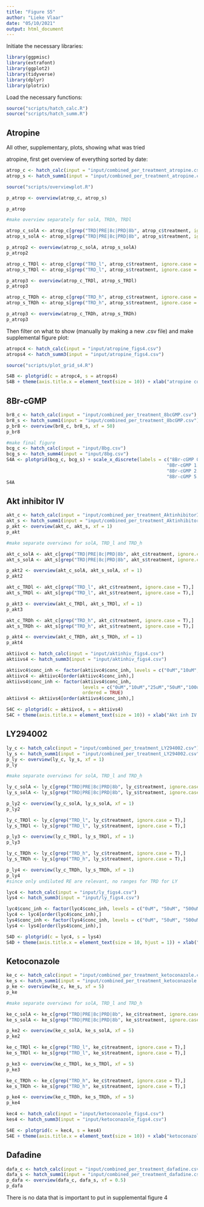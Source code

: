 ```yaml
---
title: "Figure S5"
author: "Lieke Vlaar"
date: "05/10/2021"
output: html_document
---
```

Initiate the necessary libraries:

```r
library(ggpmisc)
library(extrafont)
library(ggplot2)
library(tidyverse)
library(dplyr)
library(plotrix)
```

Load the necessary functions:

```r
source("scripts/hatch_calc.R")
source("scripts/hatch_summ.R")
```

## Atropine

All other, supplementary, plots, showing what was tried

atropine, first get overview of everything sorted by date:

```r
atrop_c <- hatch_calc(input = "input/combined_per_treatment_atropine.csv")
atrop_s <- hatch_summ1(input = "input/combined_per_treatment_atropine.csv")

source("scripts/overviewplot.R")

p_atrop <- overview(atrop_c, atrop_s)

p_atrop

#make overview separately for solA, TRDh, TRDl

atrop_c_solA <- atrop_c[grep("TRD|PRE|8c|PRD|8b", atrop_c$treatment, ignore.case = T, invert = T),]
atrop_s_solA <- atrop_s[grep("TRD|PRE|8c|PRD|8b", atrop_s$treatment, ignore.case = T, invert = T),]

p_atrop2 <- overview(atrop_c_solA, atrop_s_solA)
p_atrop2

atrop_c_TRDl <- atrop_c[grep("TRD_l", atrop_c$treatment, ignore.case = T),]
atrop_s_TRDl <- atrop_s[grep("TRD_l", atrop_s$treatment, ignore.case = T),]

p_atrop3 <- overview(atrop_c_TRDl, atrop_s_TRDl)
p_atrop3

atrop_c_TRDh <- atrop_c[grep("TRD_h", atrop_c$treatment, ignore.case = T),]
atrop_s_TRDh <- atrop_s[grep("TRD_h", atrop_s$treatment, ignore.case = T),]

p_atrop3 <- overview(atrop_c_TRDh, atrop_s_TRDh)
p_atrop3
```

Then filter on what to show (manually by making a new .csv file) and make supplemental figure plot:

```r
atropc4 <- hatch_calc(input = "input/atropine_figs4.csv")
atrops4 <- hatch_summ3(input = "input/atropine_figs4.csv")

source("scripts/plot_grid_s4.R")

S4B <- plotgrid(c = atropc4, s = atrops4)
S4B + theme(axis.title.x = element_text(size = 10)) + xlab("atropine conc (mM)")
```

## 8Br-cGMP

```r
br8_c <- hatch_calc(input = "input/combined_per_treatment_8bcGMP.csv")
br8_s <- hatch_summ1(input = "input/combined_per_treatment_8bcGMP.csv")
p_br8 <- overview(br8_c, br8_s, xf = 50)
p_br8

#make final figure
bcg_c <- hatch_calc(input = "input/8bg.csv")
bcg_s <- hatch_summ4(input = "input/8bg.csv")
S4A <- plotgrid(bcg_c, bcg_s) + scale_x_discrete(labels = c("8Br-cGMP 0.2 mM",
                                                           "8Br-cGMP 1.0 mM",
                                                           "8Br-cGMP 2.5 mM",
                                                           "8Br-cGMP 5.0 mM"))
S4A
```




## Akt inhibitor IV

```r
akt_c <- hatch_calc(input = "input/combined_per_treatment_AktinhibitorIV.csv")
akt_s <- hatch_summ1(input = "input/combined_per_treatment_AktinhibitorIV.csv")
p_akt <- overview(akt_c, akt_s, xf = 1)
p_akt

#make separate overviews for solA, TRD_l and TRD_h

akt_c_solA <- akt_c[grep("TRD|PRE|8c|PRD|8b", akt_c$treatment, ignore.case = T, invert = T),]
akt_s_solA <- akt_s[grep("TRD|PRE|8c|PRD|8b", akt_s$treatment, ignore.case = T, invert = T),]

p_akt2 <- overview(akt_c_solA, akt_s_solA, xf = 1)
p_akt2

akt_c_TRDl <- akt_c[grep("TRD_l", akt_c$treatment, ignore.case = T),]
akt_s_TRDl <- akt_s[grep("TRD_l", akt_s$treatment, ignore.case = T),]

p_akt3 <- overview(akt_c_TRDl, akt_s_TRDl, xf = 1)
p_akt3

akt_c_TRDh <- akt_c[grep("TRD_h", akt_c$treatment, ignore.case = T),]
akt_s_TRDh <- akt_s[grep("TRD_h", akt_s$treatment, ignore.case = T),]

p_akt4 <- overview(akt_c_TRDh, akt_s_TRDh, xf = 1)
p_akt4

```

```r
aktiivc4 <- hatch_calc(input = "input/aktinhiv_figs4.csv")
aktiivs4 <- hatch_summ3(input = "input/aktinhiv_figs4.csv")

aktiivc4$conc_inh <- factor(aktiivc4$conc_inh, levels = c("0uM","10uM","25uM","50uM","100uM"), ordered = TRUE)
aktiivc4 <- aktiivc4[order(aktiivc4$conc_inh),]
aktiivs4$conc_inh <- factor(aktiivs4$conc_inh, 
                            levels = c("0uM","10uM","25uM","50uM","100uM"), 
                            ordered = TRUE)
aktiivs4 <- aktiivs4[order(aktiivs4$conc_inh),]

S4C <- plotgrid(c = aktiivc4, s = aktiivs4)
S4C + theme(axis.title.x = element_text(size = 10)) + xlab("Akt inh IV conc (uM)")
```

## LY294002

```r
ly_c <- hatch_calc(input = "input/combined_per_treatment_LY294002.csv")
ly_s <- hatch_summ1(input = "input/combined_per_treatment_LY294002.csv")
p_ly <- overview(ly_c, ly_s, xf = 1)
p_ly

#make separate overviews for solA, TRD_l and TRD_h

ly_c_solA <- ly_c[grep("TRD|PRE|8c|PRD|8b", ly_c$treatment, ignore.case = T, invert = T),]
ly_s_solA <- ly_s[grep("TRD|PRE|8c|PRD|8b", ly_s$treatment, ignore.case = T, invert = T),]

p_ly2 <- overview(ly_c_solA, ly_s_solA, xf = 1)
p_ly2

ly_c_TRDl <- ly_c[grep("TRD_l", ly_c$treatment, ignore.case = T),]
ly_s_TRDl <- ly_s[grep("TRD_l", ly_s$treatment, ignore.case = T),]

p_ly3 <- overview(ly_c_TRDl, ly_s_TRDl, xf = 1)
p_ly3

ly_c_TRDh <- ly_c[grep("TRD_h", ly_c$treatment, ignore.case = T),]
ly_s_TRDh <- ly_s[grep("TRD_h", ly_s$treatment, ignore.case = T),]

p_ly4 <- overview(ly_c_TRDh, ly_s_TRDh, xf = 1)
p_ly4
#since only undiluted RE are relevant, no ranges for TRD for LY
```


```r
lyc4 <- hatch_calc(input = "input/ly_figs4.csv")
lys4 <- hatch_summ3(input = "input/ly_figs4.csv")

lyc4$conc_inh <- factor(lyc4$conc_inh, levels = c("0uM", "50uM", "500uM"), ordered = TRUE)
lyc4 <- lyc4[order(lyc4$conc_inh),]
lys4$conc_inh <- factor(lys4$conc_inh, levels = c("0uM", "50uM", "500uM"), ordered = TRUE)
lys4 <- lys4[order(lys4$conc_inh),]

S4D <- plotgrid(c = lyc4, s = lys4)
S4D + theme(axis.title.x = element_text(size = 10, hjust = 1)) + xlab("LY294,002 conc. (uM)")
```


## Ketoconazole

```r
ke_c <- hatch_calc(input = "input/combined_per_treatment_ketoconazole.csv")
ke_s <- hatch_summ1(input = "input/combined_per_treatment_ketoconazole.csv")
p_ke <- overview(ke_c, ke_s, xf = 5)
p_ke

#make separate overviews for solA, TRD_l and TRD_h

ke_c_solA <- ke_c[grep("TRD|PRE|8c|PRD|8b", ke_c$treatment, ignore.case = T, invert = T),]
ke_s_solA <- ke_s[grep("TRD|PRE|8c|PRD|8b", ke_s$treatment, ignore.case = T, invert = T),]

p_ke2 <- overview(ke_c_solA, ke_s_solA, xf = 5)
p_ke2

ke_c_TRDl <- ke_c[grep("TRD_l", ke_c$treatment, ignore.case = T),]
ke_s_TRDl <- ke_s[grep("TRD_l", ke_s$treatment, ignore.case = T),]

p_ke3 <- overview(ke_c_TRDl, ke_s_TRDl, xf = 5)
p_ke3

ke_c_TRDh <- ke_c[grep("TRD_h", ke_c$treatment, ignore.case = T),]
ke_s_TRDh <- ke_s[grep("TRD_h", ke_s$treatment, ignore.case = T),]

p_ke4 <- overview(ke_c_TRDh, ke_s_TRDh, xf = 5)
p_ke4

```

```r
kec4 <- hatch_calc(input = "input/ketoconazole_figs4.csv")
kes4 <- hatch_summ3(input = "input/ketoconazole_figs4.csv")

S4E <- plotgrid(c = kec4, s = kes4)
S4E + theme(axis.title.x = element_text(size = 10)) + xlab("ketoconazole conc. (uM)")
```


## Dafadine

```r
dafa_c <- hatch_calc(input = "input/combined_per_treatment_dafadine.csv")
dafa_s <- hatch_summ1(input = "input/combined_per_treatment_dafadine.csv")
p_dafa <- overview(dafa_c, dafa_s, xf = 0.5)
p_dafa
```

There is no data that is important to put in supplemental figure 4